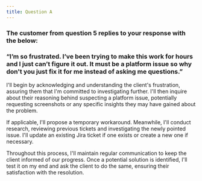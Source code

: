 ```yaml
---
title: Question A
---
```

### The customer from question 5 replies to your response with the below:
### “I’m so frustrated. I’ve been trying to make this work for hours and I just can’t figure it out. It must be a platform issue so why don't you just fix it for me instead of asking me questions.”


I'll begin by acknowledging and understanding the client's frustration, assuring them that I'm committed to investigating further. I'll then inquire about their reasoning behind suspecting a platform issue, potentially requesting screenshots or any specific insights they may have gained about the problem.


If applicable, I'll propose a temporary workaround. Meanwhile, I'll conduct research, reviewing previous tickets and investigating the newly pointed issue. I'll update an existing Jira ticket if one exists or create a new one if necessary.


Throughout this process, I'll maintain regular communication to keep the client informed of our progress. Once a potential solution is identified, I'll test it on my end and ask the client to do the same, ensuring their satisfaction with the resolution.
